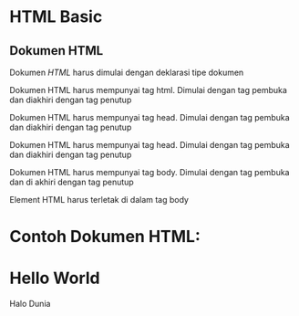# HTML Basic
## Dokumen HTML

Dokumen *HTML* harus dimulai dengan deklarasi tipe dokumen <!DOCTYPE html> 

Dokumen HTML harus mempunyai tag html. Dimulai dengan tag pembuka <html> dan diakhiri dengan tag penutup </html>

Dokumen HTML harus mempunyai tag head. Dimulai dengan tag pembuka <head> dan  diakhiri dengan tag penutup </html>

Dokumen HTML harus mempunyai tag head. Dimulai dengan tag pembuka <head> dan diakhiri dengan tag penutup </head>

Dokumen HTML harus mempunyai tag body. Dimulai dengan tag pembuka <body> dan di akhiri dengan tag penutup </body>

Element HTML harus terletak di dalam tag body

# Contoh Dokumen HTML:

<!DOCTYPE html>
<html lang="en">
 <head>
 <meta charset="UTF-8" />
 <meta http-equiv="X-UA-Compatible" content="IE=edge" />
 <meta name="viewport" content="width=device-width, initial-scale=1.0" />
 <title>Hello World</title>
 </head>
 <body>
 <!--Masukan Element HTML di dalam tag body -->
 <h1>Hello World</h1>
 <p>Halo Dunia</p>
 </body>
</html>
